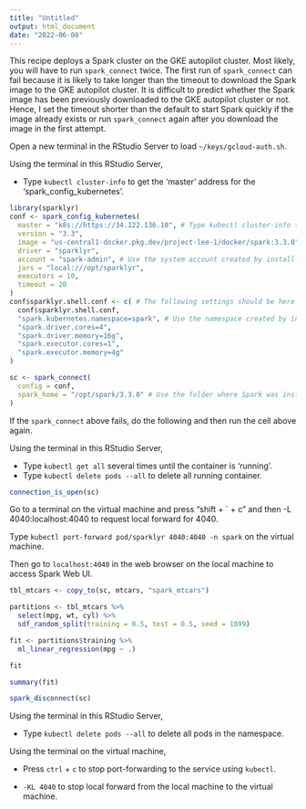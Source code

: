 ```yaml
---
title: "Untitled"
output: html_document
date: "2022-06-08"
---
```


This recipe deploys a Spark cluster on the GKE autopilot cluster. Most likely, you will have to run `spark_connect` twice. The first run of `spark_connect` can fail because it is likely to take longer than the timeout to download the Spark image to the GKE autopilot cluster. It is difficult to predict whether the Spark image has been previously downloaded to the GKE autopilot cluster or not. Hence, I set the timeout shorter than the default to start Spark quickly if the image already exists or run `spark_connect` again after you download the image in the first attempt.

Open a new terminal in the RStudio Server to load `~/keys/gcloud-auth.sh`.

Using the terminal in this RStudio Server,

- Type `kubectl cluster-info` to get the 'master' address for the 'spark_config_kubernetes'.

```r
library(sparklyr)
conf <- spark_config_kubernetes(
  master = "k8s://https://34.122.136.10", # Type kubectl cluster-info to get this url.
  version = "3.3",
  image = "us-central1-docker.pkg.dev/project-lee-1/docker/spark:3.3.0",
  driver = "sparklyr",
  account = "spark-admin", # Use the system account created by install-gcloud.sh with the NAMESPACE environment variable from compose.yml.
  jars = "local:///opt/sparklyr",
  executors = 10,
  timeout = 20 
)
conf$sparklyr.shell.conf <- c( # The following settings should be here to be used for spark-submit.
  conf$sparklyr.shell.conf,
  "spark.kubernetes.namespace=spark", # Use the namespace created by install-gcloud.sh  with the NAMESPACE environment variable from compose.yml.
  "spark.driver.cores=4",
  "spark.driver.memory=16g",
  "spark.executor.cores=1",
  "spark.executor.memory=4g"
)
```

```r
sc <- spark_connect(
  config = conf,
  spark_home = "/opt/spark/3.3.0" # Use the folder where Spark was installed by spark.sh
)
```

If the `spark_connect` above fails, do the following and then run the cell above again.

Using the terminal in this RStudio Server,

- Type `kubectl get all` several times until the container is 'running'.
- Type `kubectl delete pods --all` to delete all running container.

```r
connection_is_open(sc)
```

Go to a terminal on the virtual machine and press "shift + ` +  c" and then -L 4040:localhost:4040 to request local forward for 4040.

Type `kubectl port-forward pod/sparklyr 4040:4040 -n spark` on the virtual machine.

Then go to `localhost:4040` in the web browser on the local machine to access Spark Web UI.

```r
tbl_mtcars <- copy_to(sc, mtcars, "spark_mtcars")
```

```r
partitions <- tbl_mtcars %>%
  select(mpg, wt, cyl) %>%
  sdf_random_split(training = 0.5, test = 0.5, seed = 1099)
```

```r
fit <- partitions$training %>%
  ml_linear_regression(mpg ~ .)

fit
```

```r
summary(fit)
```

```r
spark_disconnect(sc)
```

Using the terminal in this RStudio Server, 

- Type `kubectl delete pods --all` to delete all pods in the namespace.

Using the terminal on the virtual machine,

- Press `ctrl` + `c` to stop port-forwarding to the service using `kubectl`.

- `-KL 4040` to stop local forward from the local machine to the virtual machine.
